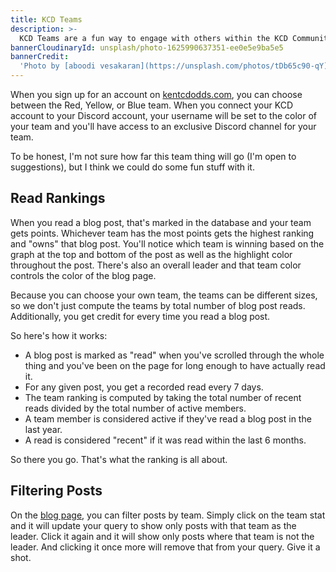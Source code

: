 ```yaml
---
title: KCD Teams
description: >-
  KCD Teams are a fun way to engage with others within the KCD Community.
bannerCloudinaryId: unsplash/photo-1625990637351-ee0e5e9ba5e5
bannerCredit:
  'Photo by [aboodi vesakaran](https://unsplash.com/photos/tDb65c90-qY)'
---
```


When you sign up for an account on [kentcdodds.com](https://kentcdodds.com), you
can choose between the Red, Yellow, or Blue team. When you connect your KCD
account to your Discord account, your username will be set to the color of your
team and you'll have access to an exclusive Discord channel for your team.

To be honest, I'm not sure how far this team thing will go (I'm open to
suggestions), but I think we could do some fun stuff with it.

## Read Rankings

When you read a blog post, that's marked in the database and your team gets
points. Whichever team has the most points gets the highest ranking and "owns"
that blog post. You'll notice which team is winning based on the graph at the
top and bottom of the post as well as the highlight color throughout the post.
There's also an overall leader and that team color controls the color of the
blog page.

Because you can choose your own team, the teams can be different sizes, so we
don't just compute the teams by total number of blog post reads. Additionally,
you get credit for every time you read a blog post.

So here's how it works:

- A blog post is marked as "read" when you've scrolled through the whole thing
  and you've been on the page for long enough to have actually read it.
- For any given post, you get a recorded read every 7 days.
- The team ranking is computed by taking the total number of recent reads
  divided by the total number of active members.
- A team member is considered active if they've read a blog post in the last
  year.
- A read is considered "recent" if it was read within the last 6 months.

So there you go. That's what the ranking is all about.

## Filtering Posts

On the [blog page](/blog), you can filter posts by team. Simply click on the
team stat and it will update your query to show only posts with that team as the
leader. Click it again and it will show only posts where that team is not the
leader. And clicking it once more will remove that from your query. Give it a
shot.
